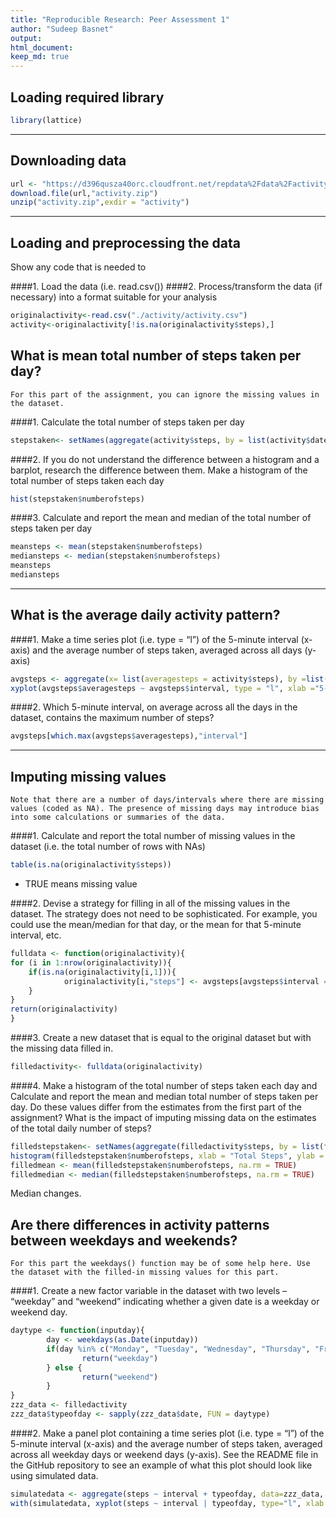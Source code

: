```yaml
---
title: "Reproducible Research: Peer Assessment 1"
author: "Sudeep Basnet"
output: 
html_document:
keep_md: true
---
```


## Loading required library
```r
library(lattice)
```

-----

## Downloading data
```r
url <- "https://d396qusza40orc.cloudfront.net/repdata%2Fdata%2Factivity.zip"
download.file(url,"activity.zip")
unzip("activity.zip",exdir = "activity")
```

-----

## Loading and preprocessing the data
Show any code that is needed to

####1. Load the data (i.e. read.csv())
####2. Process/transform the data (if necessary) into a format suitable for your analysis

```r
originalactivity<-read.csv("./activity/activity.csv")
activity<-originalactivity[!is.na(originalactivity$steps),]
```

## What is mean total number of steps taken per day?
```
For this part of the assignment, you can ignore the missing values in the dataset.
```

####1. Calculate the total number of steps taken per day
```r
stepstaken<- setNames(aggregate(activity$steps, by = list(activity$date), FUN=sum),c("date","numberofsteps"))
```

####2. If you do not understand the difference between a histogram and a barplot, research the difference between them. Make a histogram of the total number of steps taken each day
```r
hist(stepstaken$numberofsteps)
```

####3. Calculate and report the mean and median of the total number of steps taken per day
```r
meansteps <- mean(stepstaken$numberofsteps)
mediansteps <- median(stepstaken$numberofsteps)
meansteps
mediansteps
```

-----

## What is the average daily activity pattern?

####1. Make a time series plot (i.e. type = "l") of the 5-minute interval (x-axis) and the average number of steps taken, averaged across all days (y-axis)
```r
avgsteps <- aggregate(x= list(averagesteps = activity$steps), by =list(interval = activity$interval), FUN = mean)
xyplot(avgsteps$averagesteps ~ avgsteps$interval, type = "l", xlab ="5-minute interval", ylab = "the average number of steps taken", main = "Average daily activity pattern")
```

####2. Which 5-minute interval, on average across all the days in the dataset, contains the maximum number of steps?
```r
avgsteps[which.max(avgsteps$averagesteps),"interval"]
```
-----

## Imputing missing values
```
Note that there are a number of days/intervals where there are missing values (coded as NA). The presence of missing days may introduce bias into some calculations or summaries of the data. 
```

####1. Calculate and report the total number of missing values in the dataset (i.e. the total number of rows with NAs)

```r
table(is.na(originalactivity$steps))
```
* TRUE means missing value

####2. Devise a strategy for filling in all of the missing values in the dataset. The strategy does not need to be sophisticated. For example, you could use the mean/median for that day, or the mean for that 5-minute interval, etc.
```r
fulldata <- function(originalactivity){
for (i in 1:nrow(originalactivity)){
	if(is.na(originalactivity[i,1])){
			originalactivity[i,"steps"] <- avgsteps[avgsteps$interval == originalactivity[i,"interval"],"averagesteps"] 
	}
}
return(originalactivity)
}
```

####3. Create a new dataset that is equal to the original dataset but with the missing data filled in.
```r
filledactivity<- fulldata(originalactivity)
```

####4. Make a histogram of the total number of steps taken each day and Calculate and report the mean and median total number of steps taken per day. Do these values differ from the estimates from the first part of the assignment? What is the impact of imputing missing data on the estimates of the total daily number of steps?
```r
filledstepstaken<- setNames(aggregate(filledactivity$steps, by = list(filledactivity$date), FUN=sum),c("date","numberofsteps"))
histogram(filledstepstaken$numberofsteps, xlab = "Total Steps", ylab = "Frequency", main ="steps taken each day", breaks =  20)
filledmean <- mean(filledstepstaken$numberofsteps, na.rm = TRUE)
filledmedian <- median(filledstepstaken$numberofsteps, na.rm = TRUE)
```

Median changes.

## Are there differences in activity patterns between weekdays and weekends?
```
For this part the weekdays() function may be of some help here. Use the dataset with the filled-in missing values for this part.
```

####1. Create a new factor variable in the dataset with two levels – “weekday” and “weekend” indicating whether a given date is a weekday or weekend day.
```r
daytype <- function(inputday){
        day <- weekdays(as.Date(inputday))
        if(day %in% c("Monday", "Tuesday", "Wednesday", "Thursday", "Friday")){
                return("weekday")
        } else {
                return("weekend")
        } 
}
zzz_data <- filledactivity
zzz_data$typeofday <- sapply(zzz_data$date, FUN = daytype)
```

####2. Make a panel plot containing a time series plot (i.e. type = "l") of the 5-minute interval (x-axis) and the average number of steps taken, averaged across all weekday days or weekend days (y-axis). See the README file in the GitHub repository to see an example of what this plot should look like using simulated data.
```r
simulatedata <- aggregate(steps ~ interval + typeofday, data=zzz_data, mean)
with(simulatedata, xyplot(steps ~ interval | typeofday, type="l", xlab = "Interval", ylab = "Steps", layout = c(1, 2)))
```
